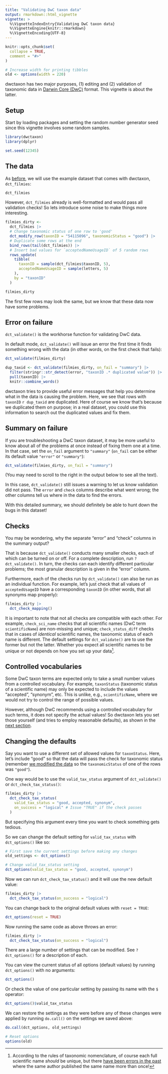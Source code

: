 ```yaml
---
title: "Validating DwC taxon data"
output: rmarkdown::html_vignette
vignette: >
  %\VignetteIndexEntry{Validating DwC taxon data}
  %\VignetteEngine{knitr::rmarkdown}
  %\VignetteEncoding{UTF-8}
---
```


```r
knitr::opts_chunk$set(
  collapse = TRUE,
  comment = "#>"
)

# Increase width for printing tibbles
old <- options(width = 220)
```

dwctaxon has two major purposes, (1) editing and (2) validation of taxonomic data in [Darwin Core (DwC)](https://dwc.tdwg.org/terms/#taxon) format. This vignette is about the latter.

## Setup

Start by loading packages and setting the random number generator seed since this vignette involves some random samples.

```r
library(dwctaxon)
library(dplyr)

set.seed(12345)
```

## The data

As [before](https://docs.ropensci.org/dwctaxon/articles/editing.html#the-data), we will use the example dataset that comes with dwctaxon, `dct_filmies`:

```r
dct_filmies
```

However, `dct_filmies` already is well-formatted and would pass all validation checks! So lets introduce some noise to make things more interesting.

```r
filmies_dirty <-
  dct_filmies |>
  # Change taxonomic status of one row to 'good'
  dct_modify_row(taxonID = "54115096", taxonomicStatus = "good") |>
  # Duplicate some rows at the end
  bind_rows(tail(dct_filmies)) |>
  # Insert bad values for `acceptedNameUsageID` of 5 random rows
  rows_update(
    tibble(
      taxonID = sample(dct_filmies$taxonID, 5),
      acceptedNameUsageID = sample(letters, 5)
    ),
    by = "taxonID"
  )

filmies_dirty
```

The first few rows may look the same, but we know that these data now have some problems.

## Error on failure

`dct_validate()` is the workhorse function for validating DwC data.

In default mode, `dct_validate()` will issue an error the first time it finds something wrong with the data (in other words, on the first check that fails):

```r
dct_validate(filmies_dirty)
```

```r
dup_taxid <- dct_validate(filmies_dirty, on_fail = "summary") |>
  filter(stringr::str_detect(error, "taxonID .* duplicated value")) |>
  pull(taxonID) |>
  knitr::combine_words()
```

dwctaxon tries to provide useful error messages that help you determine what in the data is causing the problem. Here, we see that rows with `taxonID` `r dup_taxid` are duplicated. Here of course we know that's because we duplicated them on purpose; in a real dataset, you could use this information to search out the duplicated values and fix them.

## Summary on failure

If you are troubleshooting a DwC taxon dataset, it may be more useful to know about all of the problems at once instead of fixing them one at a time. In that case, set the `on_fail` argument to `"summary"` (`on_fail` can be either its default value `"error"` or `"summary"`):

```r
dct_validate(filmies_dirty, on_fail = "summary")
```

(You may need to scroll to the right in the output below to see all the text).

In this case, `dct_validate()` still issues a warning to let us know validation did not pass. The `error` and `check` columns describe what went wrong; the other columns tell us where in the data to find the errors.

With this detailed summary, we should definitely be able to hunt down the bugs in this dataset!

## Checks

You may be wondering, why the separate "error" and "check" columns in the summary output?

That is because `dct_validate()` conducts many smaller checks, each of which can be turned on or off. For a complete description, run `?dct_validate()`. In turn, the checks can each identify different particular problems; the most granular description is given in the "error" column.

Furthermore, each of the checks run by `dct_validate()` can also be run as an individual function. For example, let's just check that all values of `acceptedUsageID` have a corresponding `taxonID` (in other words, that all synonyms map properly):

```r
filmies_dirty |>
  dct_check_mapping()
```

It is important to note that not all checks are compatible with each other. For example, `check_sci_name` checks that all scientific names (DwC term `scientificName`) are non-missing and unique; `check_status_diff` checks that in cases of *identical* scientific names, the taxonomic status of each name is different. The default settings for `dct_validate()` are to use the former but not the latter. Whether you expect all scientific names to be unique or not depends on how you set up your data^[According to the rules of taxonomic nomenclature, of course each full scientific name *should* be unique, but there [have been errors in the past](https://www.iapt-taxon.org/nomen/pages/main/art_31.html?zoom_highlight=identical) where the same author published the same name more than once!].

## Controlled vocabularies

Some DwC taxon terms are expected only to take a small number values from a controlled vocabulary. For example, `taxonStatus` (taxonomic status of a scientific name) may only be expected to include the values "accepted", "synonym", etc. This is unlike, e.g., `scientificName`, where we would not try to control the range of possible values.

However, although DwC recommends using a controlled vocabulary for such terms, it does not specify the actual values! So dwctaxon lets you set those yourself (and tries to employ reasonable defaults), as shown in the 
[next section](#changing-the-defaults).

## Changing the defaults

Say you want to use a different set of allowed values for `taxonStatus`. Here, let's include "good" so that the data will pass the check for taxonomic status (remember [we modified the data](#the-data) so the `taxonomicStatus` of one of the rows was `"good"`).

One way would be to use the `valid_tax_status` argument of `dct_validate()` or `dct_check_tax_status()`:

```r
filmies_dirty |>
  dct_check_tax_status(
    valid_tax_status = "good, accepted, synonym",
    on_success = "logical" # Issue "TRUE" if the check passes
  )
```

But specifying this argument every time you want to check something gets tedious.

So we can change the default setting for `valid_tax_status` with `dct_options()` like so:

```r
# First save the current settings before making any changes
old_settings <- dct_options()

# Change valid_tax_status setting
dct_options(valid_tax_status = "good, accepted, synonym")
```

Now we can run `dct_check_tax_status()` and it will use the new default value:

```r
filmies_dirty |>
  dct_check_tax_status(on_success = "logical")
```

You can change back to the original default values with `reset = TRUE`:

```r
dct_options(reset = TRUE)
```

Now running the same code as above throws an error:

```r
filmies_dirty |>
  dct_check_tax_status(on_success = "logical")
```

There are a large number of settings that can be modified. See `?dct_options()` for a description of each.

You can view the current status of all options (default values) by running `dct_options()` with no arguments:

```r
dct_options()
```

Or check the value of one particular setting by passing its name with the `$` operator:

```r
dct_options()$valid_tax_status
```

We can restore the settings as they were before any of these changes were applied by running `do.call()` on the settings we saved above:

```r
do.call(dct_options, old_settings)
```

```r
# Reset options
options(old)
```
